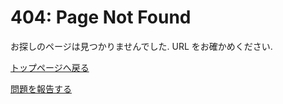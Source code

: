 # 404: Page Not Found

お探しのページは見つかりませんでした. URL をお確かめください.

[トップページへ戻る](./)

[問題を報告する](https://github.com/pulsate-dev/pulsate/issues/new)
